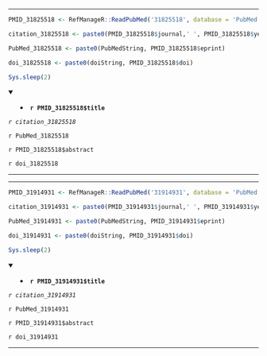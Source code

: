 

---

```r

PMID_31825518 <- RefManageR::ReadPubMed('31825518', database = 'PubMed')

citation_31825518 <- paste0(PMID_31825518$journal,' ', PMID_31825518$year, ' ', PMID_31825518$month,';', PMID_31825518$volume,'(', PMID_31825518$number,'):', PMID_31825518$pages)

PubMed_31825518 <- paste0(PubMedString, PMID_31825518$eprint)

doi_31825518 <- paste0(doiString, PMID_31825518$doi)

Sys.sleep(2)

```

<details open> <summary>
- **`r PMID_31825518$title`**
</summary> 

*`r citation_31825518`*

`r PubMed_31825518`

`r PMID_31825518$abstract`

`r doi_31825518`

</details>

---




---

```r

PMID_31914931 <- RefManageR::ReadPubMed('31914931', database = 'PubMed')

citation_31914931 <- paste0(PMID_31914931$journal,' ', PMID_31914931$year, ' ', PMID_31914931$month,';', PMID_31914931$volume,'(', PMID_31914931$number,'):', PMID_31914931$pages)

PubMed_31914931 <- paste0(PubMedString, PMID_31914931$eprint)

doi_31914931 <- paste0(doiString, PMID_31914931$doi)

Sys.sleep(2)

```

<details open> <summary>
- **`r PMID_31914931$title`**
</summary> 

*`r citation_31914931`*

`r PubMed_31914931`

`r PMID_31914931$abstract`

`r doi_31914931`

</details>

---


